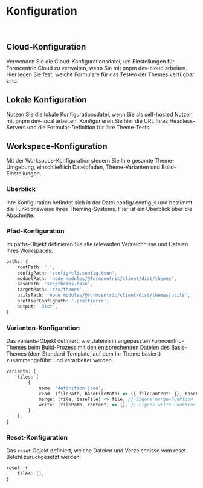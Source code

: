 
<Meta title='DE/Einstieg/Konfiguration' />

# Konfiguration

<br />

## Cloud-Konfiguration

Verwenden Sie die Cloud-Konfigurationsdatei, um Einstellungen für Formcentric Cloud zu verwalten, wenn Sie mit pnpm dev-cloud arbeiten. Hier legen Sie fest, welche Formulare für das Testen der Themes verfügbar sind.

## Lokale Konfiguration

Nutzen Sie die lokale Konfigurationsdatei, wenn Sie als self-hosted Nutzer mit pnpm dev-local arbeiten. Konfigurieren Sie hier die URL Ihres Headless-Servers und die Formular-Definition für Ihre Theme-Tests.

## Workspace-Konfiguration

Mit der Workspace-Konfiguration steuern Sie Ihre gesamte Theme-Umgebung, einschließlich Dateipfaden, Theme-Varianten und Build-Einstellungen.

### Überblick

Ihre Konfiguration befindet sich in der Datei config/.config.js und bestimmt die Funktionsweise Ihres Theming-Systems.
Hier ist ein Überblick über die Abschnitte:

### Pfad-Konfiguration

Im paths-Objekt definieren Sie alle relevanten Verzeichnisse und Dateien Ihres Workspaces:

```ts
paths: {
    rootPath: '.',
    configPath: 'config/cli.config.tson',
    moduelPath: 'node_modules/@formcentric/client/dist/themes',
    basePath: 'src/themes-base',
    targetPath: 'src/themes',
    utilsPath: 'node_modules/@formcentric/client/dist/themes/utils',
    prettierConfigPath: '.prettierrc',
    output: 'dist',
}
```

### Varianten-Konfiguration

Das variants-Objekt definiert, wie Dateien in angepassten Formcentric-Themes beim Build-Prozess mit den entsprechenden Dateien des Basis-Themes (dem Standard-Template, auf dem Ihr Theme basiert) zusammengeführt und verarbeitet werden.

```ts
variants: {
    files: [
        {
            name: 'definition.json',
            read: (filePath, baseFilePath) => ({ fileContent: {}, baseFileContent: {} }), // Eigene read-Funktion
            merge: (file, baseFile) => file, // Eigene merge-Funktion
            write: (filePath, content) => {}, // Eigene write-Funktion
        }
    ],
}
```

### Reset-Konfiguration

Das `reset` Objekt definiert, welche Dateien und Verzeichnisse vom reset-Befehl zurückgesetzt werden:

```ts
reset: {
    files: [],
}
```
